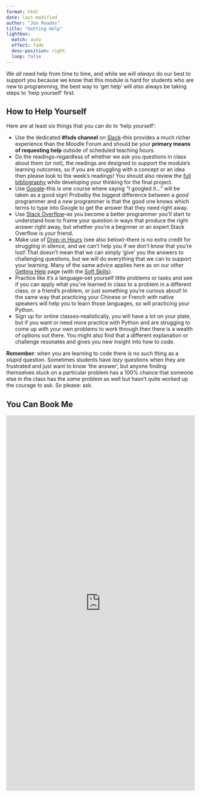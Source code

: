 ```yaml
---
format: html
date: last-modified
author: "Jon Reades"
title: "Getting Help"
lightbox:
  match: auto
  effect: fade
  desc-position: right
  loop: false
---
```


We *all* need help from time to time, and while we will *always* do our best to support you because we know that this module is hard for students who are new to programming, the best way to 'get help' will *also* always be taking steps to 'help yourself' first.

## How to Help Yourself 

Here are at least six things that you can do to 'help yourself':

- Use the dedicated **#fsds channel** on [Slack]({{< var module.slack >}})--this provides a much richer experience than the Moodle Forum and should be your **primary means of requesting help** outside of scheduled teaching hours.
- Do the readings--regardless of whether we ask you questions in class about them (or not), the readings are designed to support the module's learning outcomes, so if you are struggling with a concept or an idea then please look to the week's readings! You should also review the [full bibliography](./references.qmd) while developing your thinking for the final project.
- Use [Google](https://letmegooglethat.com/?q=python+help)--this is one course where saying "I googled it..." will be taken as a good sign! Probalby the biggest difference between a *good* programmer and a *new* programmer is that the good one knows which terms to type into Google to get the answer that they need right away.
- Use [Stack Overflow](https://stackoverflow.com/questions/tagged/python)--as you become a better programmer you'll start to understand how to frame your question in ways that produce the right answer right away, but whether you're a beginner or an expert Stack Overflow is your friend.
- Make use of [Drop-in Hours](https://jreades.youcanbook.me/) (see also below)--there is no extra credit for struggling in silence, and we can't help you if we don't know that you're lost! That doesn't mean that we can simply 'give' you the answers to challenging questions, but we will do everything that we can to support your learning. Many of the same advice applies here as on our *other* [Getting Help](https://jreades.github.io/sds_env/skills/help.html) page (with the [Soft Skills](https://jreades.github.io/sds_env)).
- Practice like it's a language--set yourself little problems or tasks and see if you can apply what you've learned in class to a problem in a different class, or a friend's problem, or just something you're curious about! In the same way that practicing your Chinese or French with native speakers will help you to learn those languages, so will practicing your Python.
- Sign up for online classes--realistically, you will have a lot on your plate, but if you want or need more practice with Python and are strugging to come up with your own problems to work through then there is a wealth of options out there. You might also find that a different explanation or challenge resonates and gives you new insight into how to code.

**Remember**: when you are learning to code there is no such thing as a *stupid* question. Sometimes students have *lazy* questions when they are frustrated and just want to know 'the answer', but anyone finding themselves stuck on a particular problem has a 100% chance that someone else in the class has the *same* problem as well but hasn't quite worked up the courage to ask. So please: ask.

## You Can Book Me

<iframe src="https://jreades.youcanbook.me/?noframe=true&skipHeaderFooter=true" id="ycbmiframejreades" style="width:100%;height:1000px;border:0px;background-color:transparent;" frameborder="0" allowtransparency="true"></iframe><script>window.addEventListener && window.addEventListener("message", function(event){if (event.origin === "https://jreades.youcanbook.me"){document.getElementById("ycbmiframejreades").style.height = event.data + "px";}}, false);</script>
